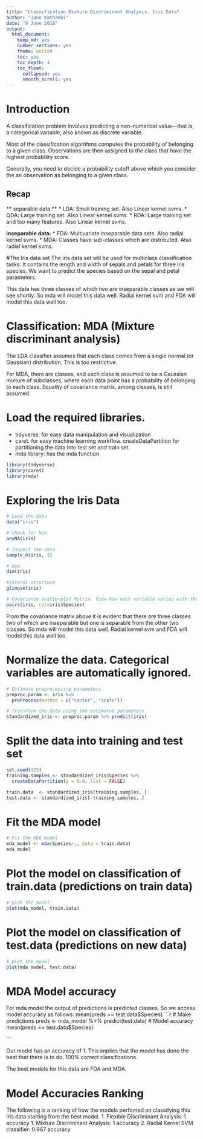 ```yaml
---
title: "Classification Mixture Discriminant Analysis. Iris Data"
author: "Jane Kathambi"
date: "8 June 2018"
output: 
  html_document:
    keep_md: yes
    number_sections: yes
    theme: united
    toc: yes
    toc_depth: 4
    toc_float:
      collapsed: yes
      smooth_scroll: yes
---
```

# Introduction
A classification problem involves predicting a non-numerical value—that is, a categorical variable, also known as discrete variable.

Most of the classification algorithms computes the probability of belonging to a given class. Observations are then assigned to the class that have the highest probability score.

Generally, you need to decide a probability cutoff above which you consider the an observation as belonging to a given class.

## Recap
** separable data:** 
* LDA: Small training set. Also Linear kernel svms.
* QDA: Large training set. Also Linear kernel svms.
* RDA: Large training set and too many features. Also Linear kernel svms.

**inseparable data:**
* FDA: Multivariate inseparable data sets. Also radial kernel svms.
* MDA: Classes have sub-classes which are distributed. Also radial kernel svms.

#The Iris data set
The iris data set will be used for multiclass classification tasks. It contains the length and width of sepals and petals for three iris species. We want to predict the species based on the sepal and petal parameters.

This data has three classes of which two are inseparable classes as we will see shortly. So mda will model this data well. Radial kernel svm and FDA will model this data well too.

# Classification:  MDA (Mixture discriminant analysis)
The LDA classifier assumes that each class comes from a single normal (or Gaussian) distribution. This is too restrictive.

For MDA, there are classes, and each class is assumed to be a Gaussian mixture of subclasses, where each data point has a probability of belonging to each class. Equality of covariance matrix, among classes, is still assumed.

# Load the required libraries.
* tidyverse. for easy data manipulation and visualization
* caret. for easy machine learning workflow. createDataPartition for partitioning the data into test set and train set.
* mda library: has the mda function.

```r
library(tidyverse)
library(caret)
library(mda)
```

# Exploring the Iris Data

```r
# Load the data
data("iris")

# check for Nas
anyNA(iris)

# Inspect the data
sample_n(iris, 3)

# dim
dim(iris)

#internl structure
glimpse(iris)

# Covariance scatterplot Matrix. View how each variable varies with the rest as well as how the classes are distributed
pairs(iris, col=iris$Species)

```

From the covariance matrix above it is evident that there are three classes two of which are inseparable but one is separable from the other two classes. So mda will model this data well. Radial kernel svm and FDA will model this data well too.

# Normalize the data. Categorical variables are automatically ignored.
```r
# Estimate preprocessing parameters
preproc.param <- iris %>% 
  preProcess(method = c("center", "scale"))

# Transform the data using the estimated parameters
standardized_iris <- preproc.param %>% predict(iris)

```

# Split the data into training and test set
```r
set.seed(123)
training.samples <- standardized_iris$Species %>% 
  createDataPartition(p = 0.8, list = FALSE)

train.data  <- standardized_iris[training.samples, ]
test.data <- standardized_iris[-training.samples, ]
```

# Fit the MDA model
```r
# Fit the MDA model
mda_model <- mda(Species~., data = train.data)
mda_model
```

# Plot the model on classification of train.data (predictions on train data)
```r
# plot the model
plot(mda_model, train.data)
```

# Plot the model on classification of test.data (predictions on new data)
```r
# plot the model
plot(mda_model, test.data)
```

# MDA Model accuracy
For mda model the output of predictions is predicted classes. So we access model accuracy as follows:
mean(preds == test.data$Species)
```r
# Make predictions
preds <- mda_model %>% predict(test.data)
# Model accuracy
mean(preds == test.data$Species)


```

Our model has an accuracy of 1. This implies that the model has done the best that there is to do. 100% correct classifications. 

The best models for this data are FDA and MDA.

# Model Accuracies Ranking
The following is a ranking of how the models perfomed on classifying this iris data starting from the best model. 
1. Flexible Discriminant Analysis: 1 accuracy
1. Mixture Discriminant Analysis: 1 accuracy
2. Radial Kernel SVM classifier:  0.967 accuracy